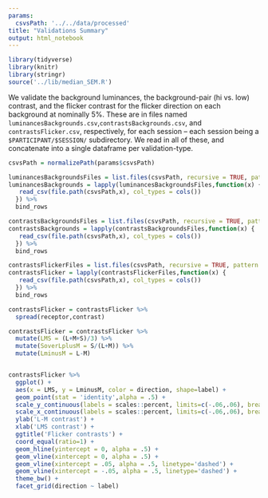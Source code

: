 ```yaml
---
params:
  csvsPath: '../../data/processed'
title: "Validations Summary"
output: html_notebook
---
```

```r
library(tidyverse)
library(knitr)
library(stringr)
source('../lib/median_SEM.R')
```

We validate the background luminances, the background-pair (hi vs. low) contrast, and the flicker contrast for the flicker direction on each background at nominally 5%. These are in files named `luminancesBackgrounds.csv`,`contrastsBackgrounds.csv`, and `contrastsFlicker.csv`, respectively, for each session -- each session being a `$PARTICIPANT/$SESSION/` subdirectory. We read in all of these, and concatenate into a single dataframe per validation-type.
```r
csvsPath = normalizePath(params$csvsPath)

luminancesBackgroundsFiles = list.files(csvsPath, recursive = TRUE, pattern = 'luminancesBackgrounds\\.csv')
luminancesBackgrounds = lapply(luminancesBackgroundsFiles,function(x) {
   read_csv(file.path(csvsPath,x), col_types = cols())
  }) %>%
  bind_rows

contrastsBackgroundsFiles = list.files(csvsPath, recursive = TRUE, pattern = 'contrastsBackgrounds\\.csv')
contrastsBackgrounds = lapply(contrastsBackgroundsFiles,function(x) {
   read_csv(file.path(csvsPath,x), col_types = cols())
  }) %>%
  bind_rows

contrastsFlickerFiles = list.files(csvsPath, recursive = TRUE, pattern = 'contrastsFlicker\\.csv')
contrastsFlicker = lapply(contrastsFlickerFiles,function(x) {
   read_csv(file.path(csvsPath,x), col_types = cols())
  }) %>%
  bind_rows

contrastsFlicker = contrastsFlicker %>%
  spread(receptor,contrast)

contrastsFlicker = contrastsFlicker %>%
  mutate(LMS = (L+M+S)/3) %>%
  mutate(SoverLplusM = S/(L+M)) %>%
  mutate(LminusM = L-M)
```

```r

```

```r
contrastsFlicker %>%
  ggplot() +
  aes(x = LMS, y = LminusM, color = direction, shape=label) +
  geom_point(stat = 'identity',alpha = .5) +
  scale_y_continuous(labels = scales::percent, limits=c(-.06,.06), breaks = seq(-.06,.06,.01)) +
  scale_x_continuous(labels = scales::percent, limits=c(-.06,.06), breaks = seq(-.06,.06,.01)) +
  ylab('L-M contrast') +
  xlab('LMS contrast') +
  ggtitle('Flicker contrasts') +
  coord_equal(ratio=1) +
  geom_hline(yintercept = 0, alpha = .5) +
  geom_vline(xintercept = 0, alpha = .5) +
  geom_vline(xintercept = .05, alpha = .5, linetype='dashed') +
  geom_vline(xintercept = -.05, alpha = .5, linetype='dashed') +
  theme_bw() +
  facet_grid(direction ~ label)
```
